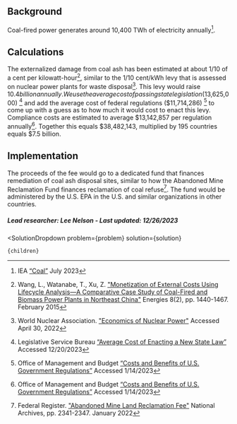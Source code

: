 

## Background
Coal-fired power generates around 10,400 TWh of electricity annually[^”1”].

## Calculations
The externalized damage from coal ash has been estimated at about 1/10 of a cent per kilowatt-hour[^”2”], similar to the 1/10 cent/kWh levy that is assessed on nuclear power plants for waste disposal[^”3”].
This levy would raise $10.4 billion annually.
We use the average cost of passing state legislation ($13,625,000) [^”4”] and add the average cost of federal regulations ($11,714,286) [^”5”] to come up with a guess as to how much it would cost to enact this levy. Compliance costs are estimated to average $13,142,857 per regulation annually[^”5”]. Together this equals $38,482,143, multiplied by 195 countries equals $7.5 billion.

## Implementation
The proceeds of the fee would go to a dedicated fund that finances remediation of coal ash disposal sites, similar to how the Abandoned Mine Reclamation Fund finances reclamation of coal refuse[^”6”]. The fund would be administered by the U.S. EPA in the U.S. and similar organizations in other countries.

##### Lead researcher: Lee Nelson - Last updated: 12/26/2023

[^”1”]: IEA [“Coal”](https://www.iea.org/energy-system/fossil-fuels/coal) July 2023

[^”2”]: Wang, L., Watanabe, T., Xu, Z. ["Monetization of External Costs Using Lifecycle Analysis—A Comparative Case Study of Coal-Fired and Biomass Power Plants in Northeast China"](https://www.mdpi.com/1996-1073/8/2/1440) Energies 8(2), pp. 1440-1467. February 2015

[^”3”]: World Nuclear Association. ["Economics of Nuclear Power"](https://world-nuclear.org/information-library/economic-aspects/economics-of-nuclear-power.aspx) Accessed April 30, 2022

[^”4”]: Legislative Service Bureau [“Average Cost of Enacting a New State Law”]( https://www.michigancapitolconfidential.com/enacting-a-new-state-law-costs-272500-on-average) Accessed 12/20/2023

[^”5”]: Office of Management and Budget [“Costs and Benefits of U.S. Government Regulations”]( https://www.thoughtco.com/costs-and-benefits-of-government-regulations-4068946) Accessed 1/14/2023

[^”6”]: Federal Register. ["Abandoned Mine Land Reclamation Fee"](https://www.federalregister.gov/documents/2022/01/14/2022-00513/abandoned-mine-land-reclamation-fee) National Archives, pp. 2341-2347. January 2022 


  <SolutionDropdown 
    problem={problem} 
    solution={solution}
  >
    {children}
  </SolutionDropdown>